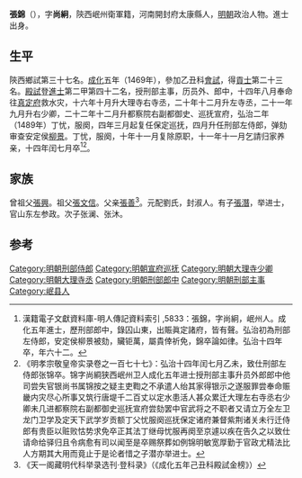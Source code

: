 '''張錦'''（{{bd|1440年||1501年}}），字'''尚絅'''，陝西岷州衛軍籍，河南開封府太康縣人，[[明朝|明朝]]政治人物。進士出身。

==生平==
陝西鄉試第三十七名。[[成化|成化]]五年（1469年），參加乙丑科[[會試|會試]]，得[[貢士|貢士]]第二十三名。[[殿試|殿試]]登[[進士|進士]]第二甲第四十二名，授刑部主事，历员外、郎中，十四年八月奉命往[[真定府|真定府]]救水灾，十六年十月升大理寺右寺丞，二十年十二月升左寺丞，二十一年九月升右少卿，二十二年十二月升都察院右副都御史、巡抚宣府，弘治二年（1489年）丁忧，服阕，四年三月起复任保定巡抚，四月升任刑部左侍郎，弹劾审查安定侯[[柳景|柳景]]。丁忧，服阕，十年十一月复除原职，十一年十一月乞請归家养亲，十四年闰七月卒<ref>漢籍電子文獻資料庫-明人傳記資料索引 ,5833：張錦，字尚絅，岷州人。成化五年進士，歷刑部郎中，錄囚山東，出賑眞定諸府，皆有聲。弘治初為刑部左侍郎，安定侯柳景被劾，贜钜萬，屬貴倖祈免，錦卒論如律。弘治十四年卒，年六十二。</ref><ref>《明孝宗敬皇帝实录卷之一百七十七》：弘治十四年闰七月乙未，致仕刑部左侍郎张锦卒。锦字尚綗狭西岷州卫人成化五年进士授刑部主事升员外郎郎中他司尝失官银尚书属锦按之疑主吏鞫之不承遣人绐其家得银示之遂服罪尝奉命赈畿内灾尽心所事又筑行唐堤千二百丈以定水患活人甚众累迁大理左右寺丞右少卿未几进都察院右副都御史巡抚宣府尝劾罢中官武将之不职者又请立万全左卫龙门卫学及定天下武学岁贡额丁父忧服阕巡抚保定诸府兼督紫荆诸关未行迁侍郎有贵臣以赃败怙势求免卒正其法丁继母忧服再阕至京遽以疾在告久之以致仕请命给驿归且令病愈有司以闻至是卒赐祭葬如例锦明敏宽厚勤于官政尤精法比人方期其大用而竟止于是论者惜之子潜亦举进士。</ref>。

==家族==
曾祖父[[張興|張興]]。祖父[[張文信|張文信]]。父亲[[張善|張善]]<ref>《天一阁藏明代科举录选刊·登科录》（《成化五年己丑科殿試金榜》）</ref>。元配劉氏，封淑人。有子[[張潛_(弘治進士)|張潛]]，举进士，官山东左参政。次子张澜、张沐。

==参考==
{{reflist}}
{{明朝人物小作品}}
{{成化五年己丑科殿試金榜}}
[[Category:明朝刑部侍郎|Category:明朝刑部侍郎]]
[[Category:明朝宣府巡抚|Category:明朝宣府巡抚]]
[[Category:明朝大理寺少卿|Category:明朝大理寺少卿]]
[[Category:明朝大理寺丞|Category:明朝大理寺丞]]
[[Category:明朝刑部郎中|Category:明朝刑部郎中]]
[[Category:明朝刑部主事|Category:明朝刑部主事]]
[[Category:岷县人|Category:岷县人]]